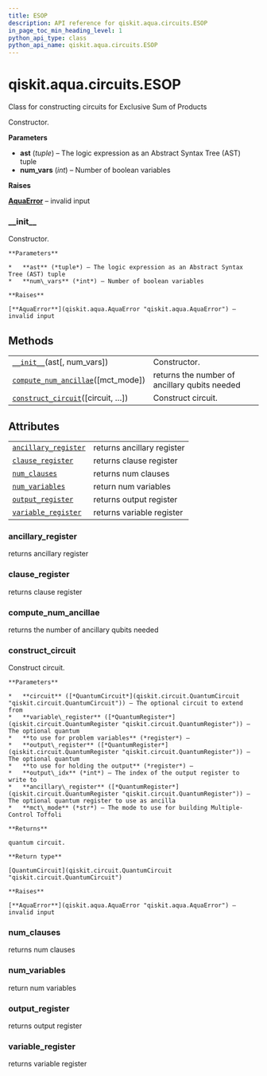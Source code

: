 ```yaml
---
title: ESOP
description: API reference for qiskit.aqua.circuits.ESOP
in_page_toc_min_heading_level: 1
python_api_type: class
python_api_name: qiskit.aqua.circuits.ESOP
---
```


<span id="qiskit-aqua-circuits-esop" />

# qiskit.aqua.circuits.ESOP

<Class id="qiskit.aqua.circuits.ESOP" isDedicatedPage={true} github="https://github.com/qiskit-community/qiskit-aqua/tree/stable/0.8/qiskit/aqua/circuits/boolean_logical_circuits.py" signature="ESOP(ast, num_vars=None)" modifiers="class">
  Class for constructing circuits for Exclusive Sum of Products

  Constructor.

  **Parameters**

  *   **ast** (*tuple*) – The logic expression as an Abstract Syntax Tree (AST) tuple
  *   **num\_vars** (*int*) – Number of boolean variables

  **Raises**

  [**AquaError**](qiskit.aqua.AquaError "qiskit.aqua.AquaError") – invalid input

  ### \_\_init\_\_

  <Function id="qiskit.aqua.circuits.ESOP.__init__" signature="__init__(ast, num_vars=None)">
    Constructor.

    **Parameters**

    *   **ast** (*tuple*) – The logic expression as an Abstract Syntax Tree (AST) tuple
    *   **num\_vars** (*int*) – Number of boolean variables

    **Raises**

    [**AquaError**](qiskit.aqua.AquaError "qiskit.aqua.AquaError") – invalid input
  </Function>

  ## Methods

  |                                                                                                                                          |                                               |
  | ---------------------------------------------------------------------------------------------------------------------------------------- | --------------------------------------------- |
  | [`__init__`](#qiskit.aqua.circuits.ESOP.__init__ "qiskit.aqua.circuits.ESOP.__init__")(ast\[, num\_vars])                                | Constructor.                                  |
  | [`compute_num_ancillae`](#qiskit.aqua.circuits.ESOP.compute_num_ancillae "qiskit.aqua.circuits.ESOP.compute_num_ancillae")(\[mct\_mode]) | returns the number of ancillary qubits needed |
  | [`construct_circuit`](#qiskit.aqua.circuits.ESOP.construct_circuit "qiskit.aqua.circuits.ESOP.construct_circuit")(\[circuit, …])         | Construct circuit.                            |

  ## Attributes

  |                                                                                                                      |                            |
  | -------------------------------------------------------------------------------------------------------------------- | -------------------------- |
  | [`ancillary_register`](#qiskit.aqua.circuits.ESOP.ancillary_register "qiskit.aqua.circuits.ESOP.ancillary_register") | returns ancillary register |
  | [`clause_register`](#qiskit.aqua.circuits.ESOP.clause_register "qiskit.aqua.circuits.ESOP.clause_register")          | returns clause register    |
  | [`num_clauses`](#qiskit.aqua.circuits.ESOP.num_clauses "qiskit.aqua.circuits.ESOP.num_clauses")                      | returns num clauses        |
  | [`num_variables`](#qiskit.aqua.circuits.ESOP.num_variables "qiskit.aqua.circuits.ESOP.num_variables")                | return num variables       |
  | [`output_register`](#qiskit.aqua.circuits.ESOP.output_register "qiskit.aqua.circuits.ESOP.output_register")          | returns output register    |
  | [`variable_register`](#qiskit.aqua.circuits.ESOP.variable_register "qiskit.aqua.circuits.ESOP.variable_register")    | returns variable register  |

  ### ancillary\_register

  <Function id="qiskit.aqua.circuits.ESOP.ancillary_register" signature="ancillary_register" modifiers="property">
    returns ancillary register
  </Function>

  ### clause\_register

  <Function id="qiskit.aqua.circuits.ESOP.clause_register" signature="clause_register" modifiers="property">
    returns clause register
  </Function>

  ### compute\_num\_ancillae

  <Function id="qiskit.aqua.circuits.ESOP.compute_num_ancillae" signature="compute_num_ancillae(mct_mode='basic')">
    returns the number of ancillary qubits needed
  </Function>

  ### construct\_circuit

  <Function id="qiskit.aqua.circuits.ESOP.construct_circuit" signature="construct_circuit(circuit=None, variable_register=None, output_register=None, output_idx=None, ancillary_register=None, mct_mode='basic')">
    Construct circuit.

    **Parameters**

    *   **circuit** ([*QuantumCircuit*](qiskit.circuit.QuantumCircuit "qiskit.circuit.QuantumCircuit")) – The optional circuit to extend from
    *   **variable\_register** ([*QuantumRegister*](qiskit.circuit.QuantumRegister "qiskit.circuit.QuantumRegister")) – The optional quantum
    *   **to use for problem variables** (*register*) –
    *   **output\_register** ([*QuantumRegister*](qiskit.circuit.QuantumRegister "qiskit.circuit.QuantumRegister")) – The optional quantum
    *   **to use for holding the output** (*register*) –
    *   **output\_idx** (*int*) – The index of the output register to write to
    *   **ancillary\_register** ([*QuantumRegister*](qiskit.circuit.QuantumRegister "qiskit.circuit.QuantumRegister")) – The optional quantum register to use as ancilla
    *   **mct\_mode** (*str*) – The mode to use for building Multiple-Control Toffoli

    **Returns**

    quantum circuit.

    **Return type**

    [QuantumCircuit](qiskit.circuit.QuantumCircuit "qiskit.circuit.QuantumCircuit")

    **Raises**

    [**AquaError**](qiskit.aqua.AquaError "qiskit.aqua.AquaError") – invalid input
  </Function>

  ### num\_clauses

  <Function id="qiskit.aqua.circuits.ESOP.num_clauses" signature="num_clauses" modifiers="property">
    returns num clauses
  </Function>

  ### num\_variables

  <Function id="qiskit.aqua.circuits.ESOP.num_variables" signature="num_variables" modifiers="property">
    return num variables
  </Function>

  ### output\_register

  <Function id="qiskit.aqua.circuits.ESOP.output_register" signature="output_register" modifiers="property">
    returns output register
  </Function>

  ### variable\_register

  <Function id="qiskit.aqua.circuits.ESOP.variable_register" signature="variable_register" modifiers="property">
    returns variable register
  </Function>
</Class>


